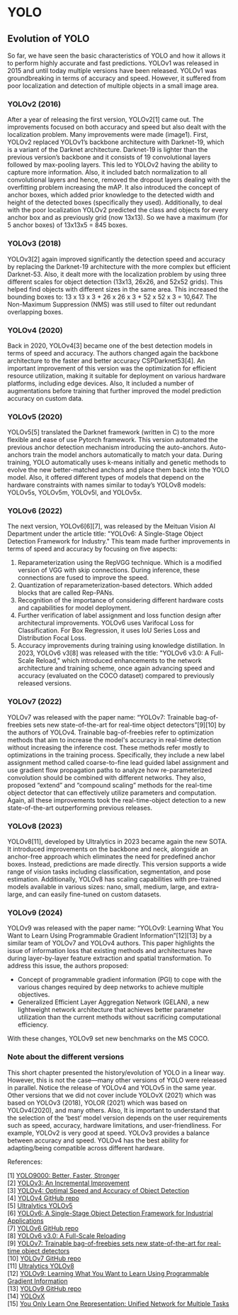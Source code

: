 # YOLO

## Evolution of YOLO

So far, we have seen the basic characteristics of YOLO and how it allows it to perform highly accurate and fast predictions. YOLOv1 was released in 2015 and until today multiple versions have been released. YOLOv1 was groundbreaking in terms of accuracy and speed. However, it suffered from poor localization and detection of multiple objects in a small image area.

### **YOLOv2 (2016)** 

After a year of releasing the first version, YOLOv2[1] came out. The improvements focused on both accuracy and speed but also dealt with the localization problem. Many improvements were made (image1). First, YOLOv2 replaced YOLOv1’s backbone architecture with Darknet-19, which is a variant of the Darknet architecture. Darknet-19 is lighter than the previous version’s backbone and it consists of 19 convolutional layers followed by max-pooling layers. This led to YOLOv2 having the ability to capture more information. Also, it included batch normalization to all convolutional layers and hence, removed the dropout layers dealing with the overfitting problem increasing the mAP. It also introduced the concept of anchor boxes, which added prior knowledge to the detected width and height of the detected boxes (specifically they used). Additionally, to deal with the poor localization YOLOv2 predicted the class and objects for every anchor box and as previously grid (now 13x13). So we have a maximum (for 5 anchor boxes) of 13x13x5 = 845 boxes.

### **YOLOv3 (2018)**

YOLOv3[2] again improved significantly the detection speed and accuracy by replacing the Darknet-19 architecture with the more complex but efficient Darknet-53. Also, it dealt more with the localization problem by using three different scales for object detection (13x13, 26x26, and 52x52 grids). This helped find objects with different sizes in the same area. This increased the bounding boxes to: 13 x 13 x 3 + 26 x 26 x 3 + 52 x 52 x 3 = 10,647. The Non-Maximum Suppression (NMS) was still used to filter out redundant overlapping boxes.

### **YOLOv4 (2020)**

Back in 2020, YOLOv4[3] became one of the best detection models in terms of speed and accuracy. The authors changed again the backbone architecture to the faster and better accuracy CSPDarknet53[4]. An important improvement of this version was the optimization for efficient resource utilization, making it suitable for deployment on various hardware platforms, including edge devices. Also, It included a number of augmentations before training that further improved the model prediction accuracy on custom data.

### **YOLOv5 (2020)**

YOLOv5[5] translated the Darknet framework (written in C) to the more flexible and ease of use Pytorch framework. This version automated the previous anchor detection mechanism introducing the auto-anchors. Auto-anchors train the model anchors automatically to match your data. During training, YOLO automatically uses k-means initially and genetic methods to evolve the new better-matched anchors and place them back into the YOLO model. Also, it offered different types of models that depend on the hardware constraints with names similar to today’s YOLOv8 models: YOLOv5s, YOLOv5m, YOLOv5l, and YOLOv5x.

### **YOLOv6 (2022)**

The next version, YOLOv6[6][7], was released by the Meituan Vision AI Department under the article title: "YOLOv6: A Single-Stage Object Detection Framework for Industry." This team made further improvements in terms of speed and accuracy by focusing on five aspects:
1) Reparameterization using the RepVGG technique. Which is a modified version of VGG with skip connections. During inference, these connections are fused to improve the speed.
2) Quantization of reparameterization-based detectors. Which added blocks that are called Rep-PANs.
3) Recognition of the importance of considering different hardware costs and capabilities for model deployment.
4) Further verification of label assignment and loss function design after architectural improvements. YOLOv6 uses Varifocal Loss for Classification. For Box Regression, it uses IoU Series Loss and Distribution Focal Loss.
5) Accuracy improvements during training using knowledge distillation.
In 2023, YOLOv6 v3[8] was released with the title: "YOLOv6 v3.0: A Full-Scale Reload," which introduced enhancements to the network architecture and training scheme, once again advancing speed and accuracy (evaluated on the COCO dataset) compared to previously released versions.

### **YOLOv7 (2022)**
YOLOv7 was released with the paper name: “YOLOv7: Trainable bag-of-freebies sets new state-of-the-art for real-time object detectors”[9][10] by the authors of YOLOv4. Trainable bag-of-freebies refer to optimization methods that aim to increase the model's accuracy in real-time detection without increasing the inference cost. These methods refer mostly to optimizations in the training process. Specifically, they include a new label assignment method called coarse-to-fine lead guided label assignment and use gradient flow propagation paths to analyze how re-parameterized convolution should be combined with different networks. They also, proposed  “extend” and “compound scaling” methods for the real-time object detector that can effectively utilize parameters and computation. Again, all these improvements took the real-time-object detection to a new state-of-the-art outperforming previous releases.

### **YOLOv8 (2023)**

YOLOv8[11], developed by Ultralytics in 2023 became again the new SOTA. It introduced improvements on the backbone and neck, alongside an anchor-free approach which eliminates the need for predefined anchor boxes. Instead, predictions are made directly. This version supports a wide range of vision tasks including classification, segmentation, and pose estimation. Additionally, YOLOv8 has scaling capabilities with pre-trained models available in various sizes: nano, small, medium, large, and extra-large, and can easily fine-tuned on custom datasets. 

### **YOLOv9 (2024)**

YOLOv9 was released with the paper name: “YOLOv9: Learning What You Want to Learn Using Programmable Gradient Information”[12][13] by a similar team of YOLOv7 and YOLOv4 authors. This paper highlights the issue of information loss that existing methods and architectures have during layer-by-layer feature extraction and spatial transformation. To address this issue, the authors proposed:

* Concept of programmable gradient information (PGI) to cope with the various changes
required by deep networks to achieve multiple objectives.
* Generalized Efficient Layer Aggregation Network (GELAN), a new lightweight network architecture that achieves better parameter utilization than the current methods without sacrificing computational efficiency.

With these changes, YOLOv9 set new benchmarks on the MS COCO.

### **Note about the different versions**

This short chapter presented the history/evolution of YOLO in a linear way. However, this is not the case—many other versions of YOLO were released in parallel. Notice the release of YOLOv4 and YOLOv5 in the same year. Other versions that we did not cover include YOLOvX (2021) which was based on YOLOv3 (2018), YOLOR (2021) which was based on YOLOv4(2020), and many others.
Also, It is important to understand that the selection of the ‘best’ model version depends on the user requirements such as speed, accuracy, hardware limitations, and user-friendliness. For example, YOLOv2 is very good at speed. YOLOv3 provides a balance between accuracy and speed. YOLOv4 has the best ability for adapting/being compatible across different hardware.


References:

[1] [YOLO9000: Better, Faster, Stronger](https://arxiv.org/abs/1612.08242) <br />
[2] [YOLOv3: An Incremental Improvement](https://arxiv.org/abs/1804.02767) <br />
[3] [YOLOv4: Optimal Speed and Accuracy of Object Detection](https://arxiv.org/abs/2004.10934) <br />
[4] [YOLOv4 GitHub repo](https://github.com/AlexeyAB/darknet) <br />
[5] [Ultralytics YOLOv5](https://docs.ultralytics.com/models/yolov5/) <br />
[6] [YOLOv6: A Single-Stage Object Detection Framework for Industrial Applications](https://arxiv.org/abs/2209.02976) <br />
[7] [YOLOv6 GitHub repo](https://github.com/meituan/YOLOv6) <br />
[8] [YOLOv6 v3.0: A Full-Scale Reloading](https://arxiv.org/abs/2301.05586) <br />
[9] [YOLOv7: Trainable bag-of-freebies sets new state-of-the-art for real-time object detectors](https://arxiv.org/abs/2207.02696) <br />
[10] [YOLOv7 GitHub repo](https://github.com/WongKinYiu/yolov7) <br />
[11] [Ultralytics YOLOv8](https://github.com/ultralytics/ultralytics) <br />
[12] [YOLOv9: Learning What You Want to Learn Using Programmable Gradient Information](https://arxiv.org/abs/2402.13616) <br />
[13] [YOLOv9 GitHub repo](https://github.com/WongKinYiu/yolov9) <br />
[14] [YOLOvX](https://yolovx.com/) <br />
[15] [You Only Learn One Representation: Unified Network for Multiple Tasks](https://arxiv.org/abs/2105.04206)

